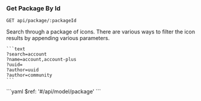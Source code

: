 ### Get Package By Id

```
GET api/package/:packageId
```

<Tabs>
  <Tab title='Description'>
    Search through a package of icons.
  </Tab>
  <Tab title='Request'>
    There are various ways to filter the icon results by appending various parameters.

    ```text
    ?search=account
    ?name=account,account-plus
    ?uuid=
    ?author=uuid
    ?author=community
    ```
  </Tab>
  <Tab title='Response'>
    ```yaml
    $ref: '#/api/model/package'
    ```
  </Tab>
</Tabs>